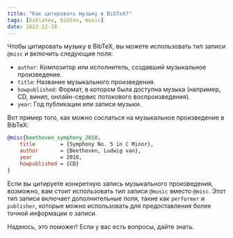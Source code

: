 ```yaml
---
title: "Как цитировать музыку в BibTeX?"
tags: [biblatex, bibtex, music]
date: 2022-12-18
---
```


Чтобы цитировать музыку в BibTeX, вы можете использовать тип записи `@misc` и включить следующие поля:

-   `author`: Композитор или исполнитель, создавший музыкальное произведение.
-   `title`: Название музыкального произведения.
-   `howpublished`: Формат, в котором была доступна музыка (например, CD, винил, онлайн-сервис потокового воспроизведения).
-   `year`: Год публикации или записи музыки.

Вот пример того, как можно сослаться на музыкальное произведение в BibTeX:


<CiteDrive />

```bibtex
@misc{beethoven_symphony_2018,
	title        = {Symphony No. 5 in C Minor},
	author       = {Beethoven, Ludwig van},
	year         = 2018,
	howpublished = {CD}
}
```

Если вы цитируете конкретную запись музыкального произведения, возможно, вам стоит использовать тип записи `@music` вместо `@misc`. Этот тип записи включает дополнительные поля, такие как `performer` и `publisher`, которые можно использовать для предоставления более точной информации о записи.

Надеюсь, это поможет! Если у вас есть вопросы, дайте знать.
